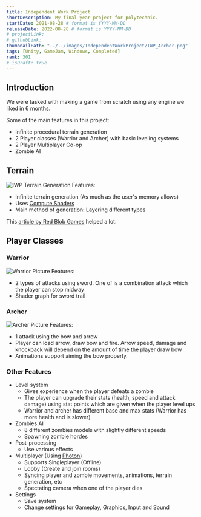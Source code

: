 ```yaml
---
title: Independent Work Project
shortDescription: My final year project for polytechnic.
startDate: 2021-08-28 # format is YYYY-MM-DD
releaseDate: 2022-08-28 # format is YYYY-MM-DD
# projectLink: 
# githubLink: 
thumbnailPath: "../../images/IndependentWorkProject/IWP_Archer.png"
tags: [Unity, GameJam, Windows, Completed]
rank: 301
# isDraft: true
---
```


## Introduction
We were tasked with making a game from scratch using any engine we liked in 6 months.

Some of the main features in this project:
- Infinite procedural terrain generation
- 2 Player classes (Warrior and Archer) with basic leveling systems
- 2 Player Multiplayer Co-op 
- Zombie AI

## Terrain
![IWP Terrain Generation](../../images/IndependentWorkProject/IWP_TerrainGeneration.png)
Features: 
- Infinite terrain generation (As much as the user's memory allows)
- Uses [Compute Shaders](https://docs.unity3d.com/Manual/class-ComputeShader.html)
- Main method of generation: Layering different types 

This [article by Red Blob Games](https://www.redblobgames.com/maps/terrain-from-noise/#noise) helped a lot.

## Player Classes
### Warrior
![Warrior Picture](../../images/IndependentWorkProject/IWP_Warrior.png)
Features:
- 2 types of attacks using sword. One of is a combination attack which the player can stop midway
- Shader graph for sword trail

### Archer
![Archer Picture](../../images/IndependentWorkProject/IWP_Archer.png)
Features:
- 1 attack using the bow and arrow
- Player can load arrow, draw bow and fire. Arrow speed, damage and knockback will depend on the amount of time the player draw bow
- Animations support aiming the bow properly.

### Other Features
- Level system
    - Gives experience when the player defeats a zombie
    - The player can upgrade their stats (health, speed and attack damage) using stat points which are given when the player level ups
    - Warrior and archer has different base and max stats (Warrior has more health and is slower)
- Zombies AI
    - 8 different zombies models with slightly different speeds
    - Spawning zombie hordes
- Post-processing
    - Use various effects
- Multiplayer (Using [Photon](https://www.photonengine.com/pun))
    - Supports Singleplayer (Offline)
    - Lobby (Create and join rooms)
    - Syncing player and zombie movements, animations, terrain generation, etc
    - Spectating camera when one of the player dies
- Settings
    - Save system
    - Change settings for Gameplay, Graphics, Input and Sound
